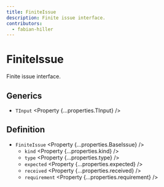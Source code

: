 ```yaml
---
title: FiniteIssue
description: Finite issue interface.
contributors:
  - fabian-hiller
---
```



# FiniteIssue

Finite issue interface.

## Generics

- `TInput` <Property {...properties.TInput} />

## Definition

- `FiniteIssue` <Property {...properties.BaseIssue} />
  - `kind` <Property {...properties.kind} />
  - `type` <Property {...properties.type} />
  - `expected` <Property {...properties.expected} />
  - `received` <Property {...properties.received} />
  - `requirement` <Property {...properties.requirement} />
